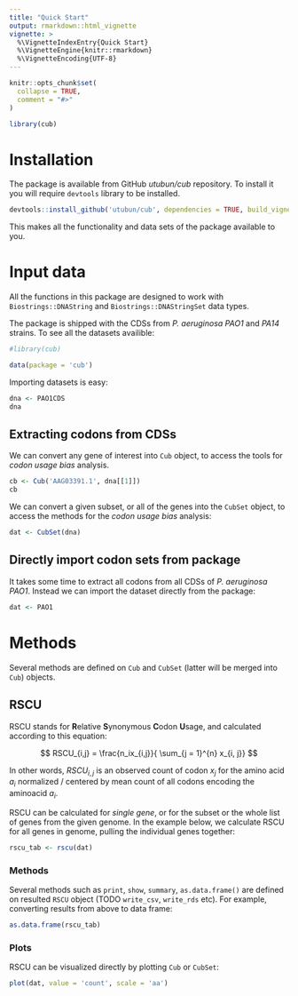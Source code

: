 ```yaml
---
title: "Quick Start"
output: rmarkdown::html_vignette
vignette: >
  %\VignetteIndexEntry{Quick Start}
  %\VignetteEngine{knitr::rmarkdown}
  %\VignetteEncoding{UTF-8}
---
```


```r
knitr::opts_chunk$set(
  collapse = TRUE,
  comment = "#>"
)
```

```r
library(cub)
```

# Installation

The package is available from GitHub *utubun/cub* repository. To install it you will require `devtools` library to be installed. 

```r
devtools::install_github('utubun/cub', dependencies = TRUE, build_vignettes = TRUE)
```

This makes all the functionality and data sets of the package available to you.

# Input data

All the functions in this package are designed to work with `Biostrings::DNAString` and `Biostrings::DNAStringSet` data types.

The package is shipped with the CDSs from *P. aeruginosa*  *PAO1* and *PA14* strains. To see all the datasets availible:

```r
#library(cub)

data(package = 'cub')
```

Importing datasets is easy:

```r
dna <- PAO1CDS
dna
```

## Extracting codons from CDSs

We can convert any gene of interest into `Cub` object, to access the tools for *codon usage bias* analysis.

```r
cb <- Cub('AAG03391.1', dna[[1]])
cb
```
We can convert a given subset, or all of the genes into the `CubSet` object, to access the methods for the *codon usage bias* analysis:

```r
dat <- CubSet(dna)
```

## Directly import codon sets from package

It takes some time to extract all codons from all CDSs of *P. aeruginosa PAO1*. Instead we can import the dataset directly from the package:

```r
dat <- PAO1
```

# Methods

Several methods are defined on `Cub` and `CubSet` (latter will be merged into `Cub`) objects.

## RSCU

RSCU stands for **R**elative **S**ynonymous **C**odon **U**sage, and calculated according to this equation:

$$
RSCU_{i,j} = \frac{n_ix_{i,j}}{ \sum_{j = 1}^{n} x_{i, j}}
$$

In other words, $RSCU_{i,j}$ is an observed count of codon $x_j$ for the amino acid $a_i$ normalized / centered by mean count of all codons encoding the aminoacid $a_i$. 

RSCU can be calculated for *single gene*, or for the subset or the whole list of genes from the given genome. In the example below, we calculate RSCU for all genes in genome, pulling the individual genes together:

```r
rscu_tab <- rscu(dat)
```

### Methods

Several methods such as `print`, `show`, `summary`, `as.data.frame()` are defined on resulted `RSCU` object (TODO `write_csv`, `write_rds` etc). For example, converting results from above to data frame:

```r
as.data.frame(rscu_tab)
```

### Plots

RSCU can be visualized directly by plotting `Cub` or `CubSet`:


```r
plot(dat, value = 'count', scale = 'aa')
```

